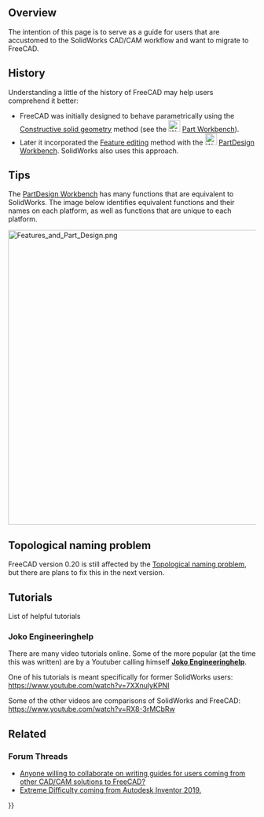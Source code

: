 <languages/>
{{UnfinishedDocu}}
{{TOCright}}

== Overview ==

The intention of this page is to serve as a guide for users that are accustomed to the SolidWorks CAD/CAM workflow and want to migrate to FreeCAD.

== History ==

Understanding a little of the history of FreeCAD may help users comprehend it better: 
* FreeCAD was initially designed to behave parametrically using the [[Constructive_solid_geometry|Constructive solid geometry]] method (see the [[Image:Workbench_Part.svg|24px]] [[Part_Workbench|Part Workbench]]). 
* Later it incorporated the [[Feature_editing|Feature editing]] method with the [[Image:Workbench_PartDesign.svg|24px]] [[PartDesign_Workbench|PartDesign Workbench]]. SolidWorks also uses this approach.

== Tips ==

The [[PartDesign_Workbench|PartDesign Workbench]] has many functions that are equivalent to SolidWorks. The image below identifies equivalent functions and their names on each platform, as well as functions that are unique to each platform.

[[File:Features and Part Design.png|600px]]
{{Caption|A comparison between FreeCAD and SolidWorks. Click the image for a higher resolution.}}

== Topological naming problem ==

FreeCAD version 0.20 is still affected by the [[Topological_naming_problem|Topological naming problem]], but there are plans to fix this in the next version.

== Tutorials ==

List of helpful tutorials

=== Joko Engineeringhelp ===

There are many video tutorials online. Some of the more popular (at the time this was written) are by a Youtuber calling himself [https://www.youtube.com/channel/UC-CubOaooNwC-3RBKUoAOQQ/videos '''Joko Engineeringhelp'''].

One of his tutorials is meant specifically for former SolidWorks users: https://www.youtube.com/watch?v=7XXnulyKPNI

Some of the other videos are comparisons of SolidWorks and FreeCAD: https://www.youtube.com/watch?v=RX8-3rMCbRw

== Related ==

=== Forum Threads ===

* [https://forum.freecad.org/viewtopic.php?f=8&t=42139&p=366957#p357540 Anyone willing to collaborate on writing guides for users coming from other CAD/CAM solutions to FreeCAD?]
* [https://forum.freecad.org/viewtopic.php?f=3&t=42980#p366121 Extreme Difficulty coming from Autodesk Inventor 2019.]


{{Userdocnavi{{#translation:}}}}